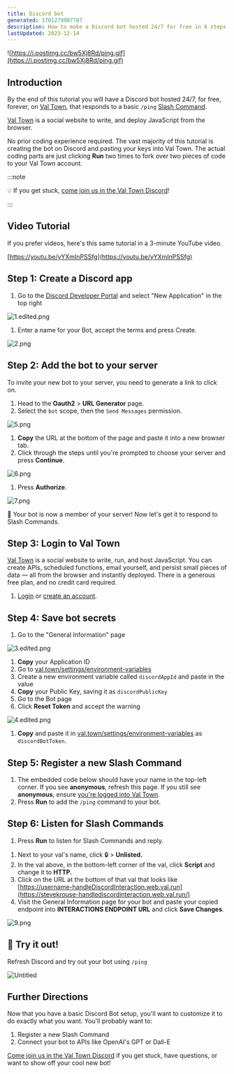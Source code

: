 ```yaml
---
title: Discord bot
generated: 1701279907787
description: How to make a Discord bot hosted 24/7 for free in 6 steps
lastUpdated: 2023-12-14
---
```




![https://i.postimg.cc/bw5Xj8Rd/ping.gif](https://i.postimg.cc/bw5Xj8Rd/ping.gif)

## Introduction

By the end of this tutorial you will have a Discord bot hosted 24/7, for free,
forever, on [Val Town](https://val.town), that responds to a basic `/ping`
[Slash Command](https://support.discord.com/hc/en-us/articles/1500000368501-Slash-Commands-FAQ).

[Val Town](https://val.town) is a social website to write, and deploy JavaScript
from the browser.

No prior coding experience required. The vast majority of this tutorial is
creating the bot on Discord and pasting your keys into Val Town. The actual
coding parts are just clicking **Run** two times to fork over two pieces
of code to your Val Town account.

:::note

💡 If you get stuck,
[come join us in the Val Town Discord](https://discord.gg/dHv45uN5RY)!

:::

## Video Tutorial

If you prefer videos, here's this same tutorial in a 3-minute YouTube video.

[https://youtu.be/yYXmInPSSfg](https://youtu.be/yYXmInPSSfg)

## Step 1: Create a Discord app

1. Go to the
   [Discord Developer Portal](https://discord.com/developers/applications) and
   select "New Application" in the top right

![1.edited.png](./how-to-make-a-discord-bot-hosted-24-7-for-free-in-/1edited.png)

1. Enter a name for your Bot, accept the terms and press Create.

![2.png](./how-to-make-a-discord-bot-hosted-24-7-for-free-in-/2.png)

## Step 2: Add the bot to your server

To invite your new bot to your server, you need to generate a link to click on.

1. Head to the **Oauth2** > **URL Generator** page.
2. Select the `bot` scope, then the `Send Messages` permission.

![5.png](./how-to-make-a-discord-bot-hosted-24-7-for-free-in-/5.png)

1. **Copy** the URL at the bottom of the page and paste it into a new browser
   tab.
2. Click through the steps until you're prompted to choose your server and press
   **Continue**.

![6.png](./how-to-make-a-discord-bot-hosted-24-7-for-free-in-/6.png)

1. Press **Authorize**.

![7.png](./how-to-make-a-discord-bot-hosted-24-7-for-free-in-/7.png)

🎉 Your bot is now a member of your server! Now let's get it to respond to Slash
Commands.

## Step 3: Login to Val Town

[Val Town](https://val.town/) is a social website to write, run, and host
JavaScript. You can create APIs, scheduled functions, email yourself, and
persist small pieces of data — all from the browser and instantly deployed.
There is a generous free plan, and no credit card required.

1. [Login](https://val.town/auth/signin) or
   [create an account](https://www.val.town/auth/signup).

## Step 4: Save bot secrets

1. Go to the "General Information" page

![3.edited.png](./how-to-make-a-discord-bot-hosted-24-7-for-free-in-/3edited.png)

1. **Copy** your Application ID
2. Go to [val.town/settings/environment-variables](https://www.val.town/settings/environment-variables)
3. Create a new environment variable called `discordAppId` and paste in the value
4. **Copy** your Public Key, saving it as `discordPublicKey`
5. Go to the Bot page
6. Click **Reset Token** and accept the warning

![4.edited.png](./how-to-make-a-discord-bot-hosted-24-7-for-free-in-/4edited.png)

1. **Copy** and paste it in
   [val.town/settings/environment-variables](https://www.val.town/settings/environment-variables) as
   `discordBotToken`.

## Step 5: Register a new Slash Command

1. The embedded code below should have your name in the top-left corner. If you
   see **anonymous**, refresh this page. If you
   still see **anonymous**, ensure
   [you're logged into Val Town](https://www.val.town/auth/signin).
2. Press **Run** to add the `/ping` command to your bot.

<Val url="https://www.val.town/embed/new?code=import+%7B+registerDiscordSlashCommand+%7D+from+%22https%3A%2F%2Fesm.town%2Fv%2Fneverstew%2FregisterDiscordSlashCommand%22%3B%0Aimport+process+from+%22node%3Aprocess%22%3B%0A%0Aexport+const+registerDiscordCommand+%3D+registerDiscordSlashCommand%28%0A++process.env.discordAppId%2C%0A++process.env.discordBotToken%2C%0A++%7B%0A++++name%3A+%22ping%22%2C%0A++++description%3A+%22Say+hi+to+your+bot%22%2C%0A++%7D%2C%0A%29.then%28r+%3D%3E+r.json%28%29%29%3B" />

## Step 6: Listen for Slash Commands

1. Press **Run** to listen for Slash Commands and reply.

<Val url="https://www.val.town/embed/new?code=import+%7B+verify_discord_signature+%7D+from+%22https%3A%2F%2Fesm.town%2Fv%2Fmattx%2Fverify_discord_signature%3Fv%3D8%22%3B%0A%0Aexport+const+handleDiscordInteraction+%3D+async+%28req%3A+Request%29+%3D%3E+%7B%0A++if+%28req.method+%3D%3D%3D+%22GET%22%29+return+new+Response%28%29%3B%0A++const+body+%3D+await+req.json%28%29%3B%0A++const+verified+%3D+await+verify_discord_signature%28%0A++++Deno.env.get%28%27discordPublicKey%27%29%2C%0A++++JSON.stringify%28body%29%2C%0A++++req.headers.get%28%22X-Signature-Ed25519%22%29%2C%0A++++req.headers.get%28%22X-Signature-Timestamp%22%29%2C%0A++%29%3B%0A++if+%28%21verified%29%0A++++return+new+Response%28%22signature+invalid%22%2C+%7B%0A++++++status%3A+401%2C%0A++++++statusText%3A+%22signature+invalid%22%2C%0A++++%7D%29%3B%0A++%2F%2F+PING%0A++if+%28body.type+%3D%3D%3D+1%29%0A++++return+Response.json%28%7B+type%3A+1+%7D%29%3B+%2F%2F+PONG%0A++%2F%2F+APPLICATION_COMMAND+interactions%0A++if+%28body.type+%3D%3D%3D+2%29+%7B%0A++++if+%28body.data%3F.name+%3D%3D%3D+%22ping%22%29%0A++++++return+Response.json%28%7B%0A++++++++type%3A+4%2C%0A++++++++data%3A+%7B%0A++++++++++content%3A+%60Pong%21+It+is+%24%7Bnew+Date%28%29%7D%60%2C%0A++++++++%7D%2C%0A++++++%7D%29%3B%0A++++return+new+Response%28%22Bad+request%22%2C+%7B%0A++++++status%3A+400%2C%0A++++++statusText%3A+%22Bad+request%22%2C%0A++++%7D%29%3B%0A++%7D%0A++return+new+Response%28%22Not+handled%22%2C+%7B+status%3A+422+%7D%29%3B%0A%7D%3B" />

1. Next to your val's name, click 🔒 > **Unlisted.**
2. In the val above, in the bottom-left corner of the val, click **Script** and change it to **HTTP.**
3. Click on the URL at the bottom of that val that looks like
   [https://username-handleDiscordInteraction.web.val.run](https://stevekrouse-handlediscordinteraction.web.val.run/)
4. Visit the General Information page for your bot and paste your copied
   endpoint into **INTERACTIONS ENDPOINT URL** and click **Save
   Changes**.

![9.png](./how-to-make-a-discord-bot-hosted-24-7-for-free-in-/9.png)

## 💬 Try it out!

Refresh Discord and try out your bot using `/ping`

![Untitled](./how-to-make-a-discord-bot-hosted-24-7-for-free-in-/untitled.png)

## Further Directions

Now that you have a basic Discord Bot setup, you'll want to customize it to do
exactly what you want. You'll probably want to:

1. Register a new Slash Command
2. Connect your bot to APIs like OpenAI's GPT or Dall-E

[Come join us in the Val Town Discord](https://discord.gg/dHv45uN5RY) if you get
stuck, have questions, or want to show off your cool new bot!
